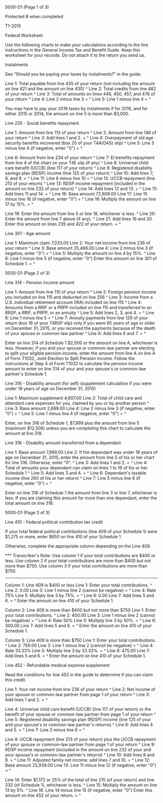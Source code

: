 ﻿5000-D1 (Page 1 of 3) 
 
Protected B when completed 
 
T1-2015 
 
Federal Worksheet 
 
Use the following charts to make your calculations according to the line 
instructions in the General Income Tax and Benefit Guide. Keep this worksheet 
for your records. Do not attach it to the return you send us. 
 
Instalments 
 
See "Should you be paying your taxes by instalments?" in the guide. 
 
Line 1: Total payable from line 435 of your return (not including the amount 
on line 421 and the amount on line 430) ^
Line 2: Total credits from line 482 of your return ^
Line 3: Total of amounts on lines 448, 450, 457, and 476 of your return ^
Line 4: Line 2 minus line 3 = ^
Line 5: Line 1 minus line 4 = ^
 
You may have to pay your 2016 taxes by instalments if for 2016, and for 
either 2015 or 2014, the amount on line 5 is more than $3,000. 
 
Line 235 - Social benefits repayment 
 
Line 1: Amount from line 113 of your return ^
Line 2: Amount from line 146 of your return ^
Line 3: Add lines 1 and 2. = ^
Line 4: Overpayment of old age security benefits recovered (box 20 of your 
T4A(OAS) slip) ^
Line 5: Line 3 minus line 4 (if negative, enter "0") = ^
 
Line 6: Amount from line 234 of your return ^
Line 7: EI benefits repayment from line 4 of the chart on your T4E slip (if 
any) ^
Line 8: Universal child care benefit (UCCB) (line 117 of your return) ^
Line 9: Registered disability savings plan (RDSP) income (line 125 of your 
return) ^
Line 10: Add lines 7, 8, and 9. = ^
Line 11: Line 6 minus line 10 = ^
Line 12: UCCB repayment (line 213 of your return) ^
Line 13: RDSP income repayment (included in the amount on line 232 of your 
return) ^
Line 14: Add lines 12 and 13. = ^
Line 15: Add lines 11 and 14. = ^
Line 16: Base amount 72,809.00 
Line 17: Line 15 minus line 16 (if negative, enter "0") = ^
Line 18: Multiply the amount on line 17 by 15%. = ^
 
Line 19: Enter the amount from line 5 or line 18, whichever is less. ^ 
Line 20: Enter the amount from line 7 above (if any). ^ 
Line 21: Add lines 19 and 20. Enter this amount on lines 235 and 422 of your 
return. = ^
 
Line 301 - Age amount 
 
Line 1: Maximum claim 7,033.00 
Line 2: Your net income from line 236 of your return ^
Line 3: Base amount 35,466.00 
Line 4: Line 2 minus line 3 (if negative, enter "0") = ^
Line 5: Multiply the amount on line 4 by 15%. ^
Line 6: Line 1 minus line 5 (if negative, enter "0") Enter this amount on 
line 301 of Schedule 1. = ^
 
 
5000-D1 (Page 2 of 3) 
 
Line 314 - Pension income amount 
 
Line 1: Amount from line 115 of your return ^
Line 2: Foreign pension income you included on line 115 and deducted on line 
256 ^
Line 3: Income from a U.S. individual retirement account (IRA) included on 
line 115 ^
Line 4: Amounts from a RRIF or a PRPP included on line 115 and transferred to 
an RRSP, a RRIF, a PRPP, or an annuity ^
Line 5: Add lines 2, 3, and 4. = ^
Line 6: Line 1 minus line 5 = ^
Line 7: Annuity payments from line 129 of your return (box 16 of your T4RSP 
slip) only if you were 65 years of age or older on December 31, 2015, or you 
received the payments because of the death of your spouse or common-law 
partner ^
Line A: Add lines 6 and 7. = ^
 
Enter on line 314 of Schedule 1 $2,000 or the amount on line A, whichever is 
less. However, if you and your spouse or common-law partner are electing to 
split your eligible pension income, enter the amount from line A on line A of 
Form T1032, Joint Election to Split Pension Income. Follow the instructions 
at Step 4 of Form T1032 to calculate the pension income amount to enter on 
line 314 of your and your spouse's or common-law partner's Schedule 1. 
 
Line 316 - Disability amount (for self) 
(supplement calculation if you were under 18 years of age on December 31, 
2015) 
 
Line 1: Maximum supplement 4,607.00 
Line 2: Total of child care and attendant care expenses for you, claimed by 
you or by another person ^
Line 3: Base amount 2,699.00 
Line 4: Line 2 minus line 3 (if negative, enter "0") = ^
Line 5: Line 1 minus line 4 (if negative, enter "0") = ^
 
Enter, on line 316 of Schedule 1, $7,899 plus the amount from line 5 (maximum 
$12,506) unless you are completing this chart to calculate the amount at line 
318. 
 
Line 318 - Disability amount transferred from a dependant 
 
Line 1: Base amount 7,899.00 
Line 2: If the dependant was under 18 years of age on December 31, 2015, 
enter the amount from line 5 of his or her chart for line 316. Otherwise, 
enter "0". ^
Line 3: Add lines 1 and 2. = ^
Line 4: Total of amounts your dependant can claim on lines 1 to 19 of his or 
her Schedule 1 ^
Line 5: Add lines 3 and 4. = ^
Line 6: Dependant's taxable income (line 260 of his or her return) ^
Line 7: Line 5 minus line 6 (if negative, enter "0") = ^
 
Enter on line 318 of Schedule 1 the amount from line 3 or line 7, whichever 
is less. If you are claiming this amount for more than one dependant, enter 
the total amount on line 318. 
 
 
5000-D1 (Page 3 of 3) 
 
Line 410 - Federal political contribution tax credit 
 
If your total federal political contributions (line 409 of your Schedule 1) 
were $1,275 or more, enter $650 on line 410 of your Schedule 1. 
 
Otherwise, complete the appropriate column depending on the Line 409. 
 
*** Transcriber's Note: Use column 1 if your total contributions are $400 or 
less. Use column 2 if your total contributions are more than $400 but not 
more than $750. Use column 3 if your total contributions are more than $750. 
*** 
 
Column 1: Line 409 is $400 or less 
Line 1: Enter your total contributions. ^
Line 2: 0.00 
Line 3: Line 1 minus line 2 (cannot be negative) = ^
Line 4: Rate 75% 
Line 5: Multiply line 3 by 75%. = ^
Line 6: 0.00 
Line 7: Add lines 5 and 6. = ^
Enter the amount on line 410 of your Schedule 1. 
 
Column 2: Line 409 is more than $400 but not more than $750 
Line 1: Enter your total contributions. ^
Line 2: 400.00 
Line 3: Line 1 minus line 2 (cannot be negative) = ^
Line 4: Rate 50% 
Line 5: Multiply line 3 by 50%. = ^
Line 6: 300.00 
Line 7: Add lines 5 and 6. = ^
Enter the amount on line 410 of your Schedule 1. 
 
Column 3: Line 409 is more than $750 
Line 1: Enter your total contributions. ^
Line 2: 750.00 
Line 3: Line 1 minus line 2 (cannot be negative) = ^
Line 4: Rate 33.33% 
Line 5: Multiply line 3 by 33.33%. = ^
Line 6: 475.00 
Line 7: Add lines 5 and 6. = ^
Enter the amount on line 410 of your Schedule 1. 
 
Line 452 - Refundable medical expense supplement 
 
Read the conditions for line 452 in the guide to determine if you can claim 
this credit. 
 
Line 1: Your net income from line 236 of your return ^
Line 2: Net income of your spouse or common-law partner from page 1 of your 
return ^
Line 3: Add lines 1 and 2. = ^
 
Line 4: Universal child care benefit (UCCB) (line 117 of your return) or the 
benefit of your spouse or common-law partner from page 1 of your return ^
Line 5: Registered disability savings plan (RDSP) income (line 125 of your 
and your spouse's or common-law partner's returns) ^
Line 6: Add lines 4 and 5. = ^
Line 7: Line 3 minus line 6 = ^
 
Line 8: UCCB repayment (line 213 of your return) plus the UCCB repayment of 
your spouse or common-law partner from page 1 of your return ^
Line 9: RDSP income repayment (included in the amount on line 232 of your and 
your spouse's or common-law partner's returns) ^
Line 10: Add lines 8 and 9. = ^
Line 11: Adjusted family net income: add lines 7 and 10. = ^
Line 12: Base amount 25,939.00 
Line 13: Line 11 minus line 12 (if negative, enter "0") = ^
 
Line 14: Enter $1,172 or 25% of the total of line 215 (of your return) and 
line 332 (of Schedule 1), whichever is less. ^
Line 15: Multiply the amount on line 13 by 5%. ^
Line 16: Line 14 minus line 15 (if negative, enter "0") Enter this amount on 
line 452 of your return. = ^






